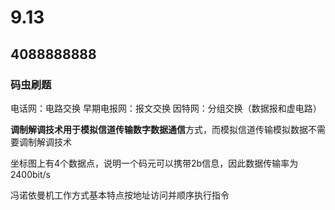 
# 9.13

> <Hitokoto />

## 4088888888

### 码虫刷题

电话网：电路交换
早期电报网：报文交换
因特网：分组交换（数据报和虚电路）

**调制解调技术用于模拟信道传输数字数据通信**方式，而模拟信道传输模拟数据不需要调制解调技术

坐标图上有4个数据点，说明一个码元可以携带2b信息，因此数据传输率为2400bit/s

冯诺依曼机工作方式基本特点按地址访问并顺序执行指令